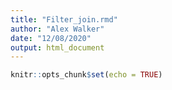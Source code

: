 ```yaml
---
title: "Filter_join.rmd"
author: "Alex Walker"
date: "12/08/2020"
output: html_document
---
```


```r
knitr::opts_chunk$set(echo = TRUE)
```
